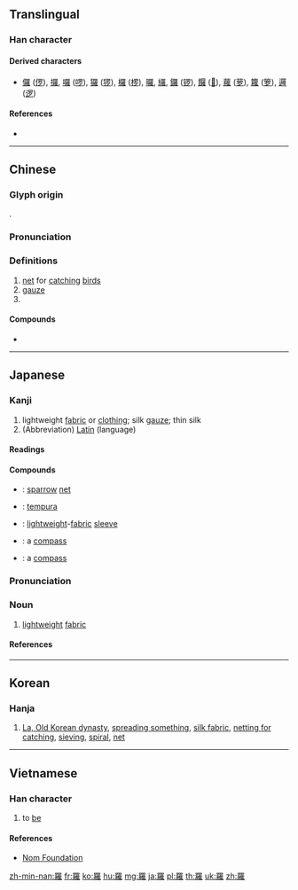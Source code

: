 {{character info/new}}
{{also|罗}}
==Translingual==

===Han character===
{{Han char|rn=122|rad=网|as=14|sn=19|four=60914|canj=WLVFG|ids=⿱罒維}}

====Derived characters====
* [[儸]] ([[㑩]]), [[攞]], [[囉]] ([[啰]]), [[玀]] ([[猡]]), [[欏]] ([[椤]]), [[曪]], [[纙]], [[鑼]] ([[锣]]), [[饠]] ([[𫗩]]), [[蘿]] ([[萝]]), [[籮]] ([[箩]]), [[邏]] ([[逻]])

====References====
* {{Han ref|kx=0950.120|dkj=28397|dj=1392.040|hdz=42928.050|uh=7F85|ud=32645|bh=C3B9|bd=50105}}

----

==Chinese==
{{zh-forms|s=罗}}

===Glyph origin===
{{Han etym}}
{{Han compound|网|維|t1=net|t2=bird|ls=ic}}.

===Pronunciation===
{{zh-pron
|m=luó
|ma=y
|m-s=no2
|c=lo4
|h=pfs=lò
|md=lò̤
|mn=lô
|w=3lu
|mc=y
|oc=y
|cat=n,pn
}}

===Definitions===
{{zh-hanzi}}

# [[net]] for [[catch]]ing [[bird]]s
# [[gauze]]
# {{surname|lang=zh}}

====Compounds====
* {{zh-l|紫羅蘭}}

----

==Japanese==

===Kanji===
{{ja-kanji|grade=c|rs=网14}}

# lightweight [[fabric]] or [[clothing]]; silk [[gauze]]; thin silk
# (Abbreviation) [[Latin]] (language)

====Readings====
{{ja-readings|goon=[[ら]] (ra)|kanon=[[ら]] (ra)|kun=[[あみ]] (ami), [[つらねる]] (tsuraneru), [[うすもの]] (usumono)}}

====Compounds====
{{der-top|Compounds}}
* {{ja-r|雀羅|じゃくら}}: [[sparrow]] [[net]]
* {{ja-r|天麩羅|てんぷら}}: [[tempura]]
* {{ja-r|羅袖|らしゅう}}: [[lightweight]]-[[fabric]] [[sleeve]]
* {{ja-r|羅針盤|らしんばん}}: a [[compass]]
* {{ja-r|羅針儀|らしんぎ}}: a [[compass]]
{{der-bottom}}

{{ja-kanjitab|ら|yomi=o}}

===Pronunciation===
{{ja-pron|yomi=o|ら|acc=1|acc_ref=DJR,NHK}}

===Noun===
{{ja-noun|ら}}

# [[lightweight]] [[fabric]]

====References====
<references/>

----

==Korean==

===Hanja===
{{ko-hanja|hangeul=[[라]]>[[나]]|eumhun=|mr=ra>na|y=la>na}}

# [[La, Old Korean dynasty]], [[spreading something]], [[silk fabric]], [[netting for catching]], [[sieving]], [[spiral]], [[net]]

----

==Vietnamese==

===Han character===
{{vi-readings|rs=网14| hanviet = [[la]], [[là]]}}

# to [[be#Verb|be]]

====References====
* [http://nomfoundation.org/common/nom_details.php?codepoint=7f85 Nom Foundation]

[[zh-min-nan:羅]]
[[fr:羅]]
[[ko:羅]]
[[hu:羅]]
[[mg:羅]]
[[ja:羅]]
[[pl:羅]]
[[th:羅]]
[[uk:羅]]
[[zh:羅]]